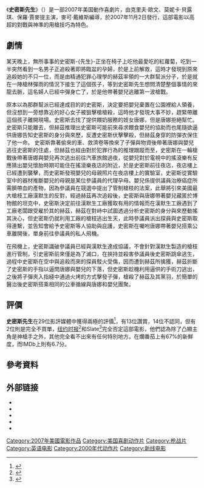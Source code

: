 {{noteTA
|T=zh-hk:無名火; zh-tw:史密斯先生; zh-cn:史密斯先生;
|G1=Movie
|G2=Show
|1=zh-hk:無名火; zh-tw:史密斯先生; zh-cn:史密斯先生
|2=zh-hk:史密夫; zh-tw:史密斯; zh-cn:史密斯;
}}
{{Infobox Film
| name           = 史密斯先生
| original_name  = '''''Shoot 'Em Up'''''
| image          = 史密斯先生.jpg
| caption        = 中文電影海報
| original       = SHOOT ‘EM UP
| director       = [[麥可·戴維斯|麥可·戴維斯]]
| producer       = 蘇珊·蒙德佛特<br>唐·墨菲<br>瑞克·班那達
| writer         = 麥可·戴維斯
| starring       = [[克里夫·歐文|克里夫·歐文]]<br />[[保羅·賈麥提|保羅·賈麥提]]<br />[[蒙妮卡·貝露琪|蒙妮卡·貝露琪]]<br />[[史蒂芬·麥克哈提|史蒂芬·麥克哈提]]<br />[[葛瑞格·柏克|葛瑞格·柏克]]
| music          = [[保羅·哈斯林格|保羅·哈斯林格]]
| cinematography = [[鮑德熹|鮑德熹]]
| editing        = Pater Amundson
| distributor    = [[New_Line_Cinema|New Line Cinema]]
| released       = {{flagicon|USA}}2007年9月7日<br>{{flagicon|TWN}}2007年11月2日
| runtime        = 86 分鐘
| country        = {{USA}}
| language       = [[英語|英語]]
| budget         = $39,000,000
| gross          = $26,820,641
| followed_by    =
| website        = 
| amg_id         = 1:329115
| imdb_id        = 0465602
}}
《'''史密斯先生'''》（{{lang-en|'''''Shoot 'Em Up'''''}}）是一部2007年美国動作喜劇片，由克里夫·歐文、莫妮卡·貝露琪、保羅·賈麥提主演，麥可·戴維斯編導，於2007年11月2日發行，這部電影以高超的對戰與神準的用槍技巧為特色。

==劇情==
某天晚上，無所事事的史密斯-{先生}-正坐在椅子上吃他最愛吃的紅蘿蔔，吃到一半突然看到一名男子正追殺著即將臨盆的孕婦，於是上前解救，這時才發現到原來追殺她的不只一位，而是由精通犯罪心理學的赫茲率領的一大群幫派分子，於是就在一陣槍林彈雨的情況下接生了這個孩子，等到史密斯先生想問清楚整個事情的來龍去脈，這名婦人已經中彈身亡了，於是他帶著嬰兒逃離第一波槍戰。

原本以為那群幫派已經達成目的的史密斯，決定要把嬰兒棄置在公園裡給人領養，但沒想到一旁想靠近的好心女子被狙擊槍槍殺，這時他才發現大事不妙，趕緊帶離這個孩子離開現場。史密斯去找了提供餵奶服務的妓女唐娜，但是唐娜拒絕幫忙。史密斯只能離去，但赫茲推理出史密斯可能前來尋求餵食嬰兒的協助而也尾隨欲逼供唐娜告知史密斯的身分與來歷，反遭史密斯伏擊擊殺，但赫茲身穿的防彈衣保住了他一命。
史密斯靠著偷來的車、救濟卷等換來了子彈與物資後帶著唐娜與嬰兒逃往史密斯的住處，但赫茲也經由對於犯罪行為的推理跟蹤而至，史密斯在一輪槍戰後帶著唐娜與嬰兒再次逃出前往汽車旅館過夜，從嬰兒對於電視中的搖滾樂有反應猜出嬰兒懷胎時期可能住在搖滾樂夜店的附近，於是史密斯前往夜店，夜店樓上已經遭到襲擊，而史密斯發現嬰兒的母親照片在夜店樓上的實驗室，史密斯從實驗室中的器材推斷嬰兒的母親是某位參議員的代理孕母。嬰兒係提供議員治療癌症所需臍帶血的產物，因為參議員在競選中提出了管制槍枝的法案，此舉將引來美國最大槍枝工廠漢默生的反對，經過赫茲再次追殺後，史密斯與唐娜帶著嬰兒藏匿於博物館的坦克中，史密斯決定前往漢默生工廠獲取有用的情報而在漢默生工廠遇到了工廠老闆跟受雇於其的赫茲，赫茲在對峙中試圖透過分析史密斯的身分與來歷動搖其決心，但史密斯仍就利用工廠的槍枝逃出生天，此時參議員派出探員與史密斯取得連繫，並告知會給予史密斯等人協助與庇護，史密斯在囑咐唐娜帶著嬰兒搭乘公車離開後，單身前往參議員的私人飛機。

在飛機上，史密斯識破參議員已經與漢默生達成協議，不會針對漢默生製造的槍枝進行管制，引史密斯前來僅是為了滅口，在挾持並殺害參議員後史密斯跳傘逃生，過程中史密斯在空中與追殺而來的探員駁火受傷，因而遭到赫茲所擒獲，赫茲折斷了史密斯的手指以逼問唐娜與嬰兒的下落，但史密斯趁機利用逼供的手術刀逃出，之後將子彈夾入指縫中通過火烤的方式擊發子彈，槍殺了赫茲及其黨羽，於簡單的醫治後史密斯搭乘相同的公車循線與唐娜和嬰兒團聚。

==評價==
'''史密斯先生'''在29位影評媒體中獲得兩極的評價<ref>{{Cite web |url=http://www.metacritic.com/movie/shoot-em-up/critic-reviews |title=Critic Reviews for Shoot 'Em Up at Metacritic |access-date=2010-08-21 |archive-date=2019-11-06 |archive-url=https://web.archive.org/web/20191106184419/https://www.metacritic.com/movie/shoot-em-up/critic-reviews |dead-url=no }}</ref>，有13位讚賞，14位不認同，但有2位則是完全不買單，[[纽约时报|纽约时报]]<ref>{{Cite web
|url= http://movies.nytimes.com/2007/09/07/movies/07shoo.html?ref=movies
|title= Movie Review - Shoot 'em Up - Never Mind Those Bullets, a Newborn Needs Rescuing - NYTimes.com
|accessdate= 2007-09-07
|author= A. O. SCOTT
|work= The New York Times
|archive-date= 2011-05-20
|archive-url= https://web.archive.org/web/20110520110425/http://movies.nytimes.com/2007/09/07/movies/07shoo.html?ref=movies
|dead-url= no
}}</ref>和Slate<ref>{{Cite web
|url= http://www.slate.com/id/2173461/fr/flyout
|title= The dreadful "movie" Shoot 'Em Up. - By Dana Stevens - Slate Magazine
|accessdate= 2007-09-07 3:45pm
|author= Dana Stevens
|work= Slate Magazine
|archive-date= 2009-10-05
|archive-url= https://web.archive.org/web/20091005205302/http://www.slate.com/id/2173461/fr/flyout
|dead-url= no
}}</ref>完全否定這部電影，他們認為除了凸顯主角是神槍手之外，其他完全看不出來有任何特別地方。在爛番茄上有67%的新鮮度，而IMDb上則有6.7分。

==參考資料==
{{reflist}}

== 外部链接 ==
* {{imdb title|0465602}}
* {{Amg movie|329115}}
* {{rotten-tomatoes|shoot_em_up}}
* {{mojo title|shootemup}}
* {{metacritic film|shoot-em-up}}

{{DEFAULTSORT:SHOOT}}
[[Category:2007年美國電影作品|Category:2007年美國電影作品]]
[[Category:美国喜剧动作片|Category:美国喜剧动作片]]
[[Category:枪战片|Category:枪战片]]
[[Category:英语电影|Category:英语电影]]
[[Category:2000年代动作片|Category:2000年代动作片]]
[[Category:新线电影|Category:新线电影]]